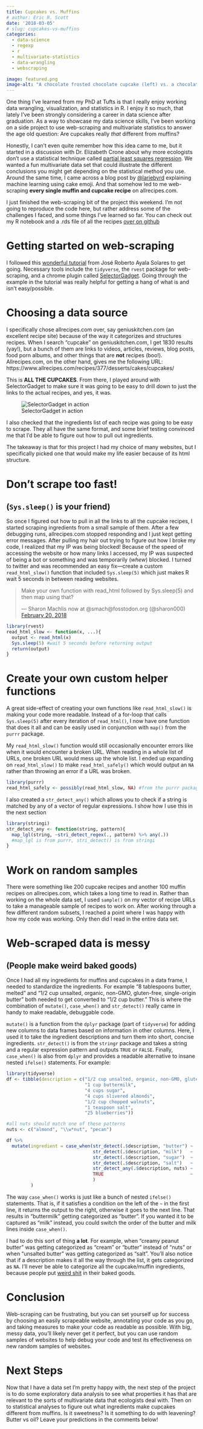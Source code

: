 ```yaml
---
title: Cupcakes vs. Muffins
# author: Eric R. Scott
date: '2018-03-05'
# slug: cupcakes-vs-muffins
categories:
  - data-science
  - regexp
  - r
  - multivariate-statistics
  - data-wrangling
  - webscraping

image: featured.png
image-alt: "A chocolate frosted chocolate cupcake (left) vs. a chocolate chip muffin (right)"
---
```


One thing I've learned from my PhD at Tufts is that I really enjoy working data wrangling, visualization, and statistics in R.
I enjoy it so much, that lately I've been strongly considering a career in data science after graduation.
As a way to showcase my data science skills, I've been working on a side project to use web-scraping and multivariate statistics to answer the age old question: Are cupcakes really *that* different from muffins?

Honestly, I can't even quite remember how this idea came to me, but it started in a discussion with Dr. Elizabeth Crone about why more ecologists don't use a statistical technique called [partial least squares regression](https://en.wikipedia.org/wiki/Partial_least_squares_regression).
We wanted a fun multivariate data set that could illustrate the different conclusions you might get depending on the statistical method you use.
Around the same time, I came across a blog post by [\@lariebyrd](https://aczane.netlify.com/2018/02/08/the-first-and-namesake-post-is-it-cake/) explaining machine learning using cake emoji.
And that somehow led to me web-scraping **every single muffin and cupcake recipe** on allrecipes.com.

I just finished the web-scraping bit of the project this weekend.
I'm not going to reproduce the code here, but rather address some of the challenges I faced, and some things I've learned so far.
You can check out my R notebook and a .rds file of all the recipes [over on github](https://github.com/Aariq/cupcakes-vs-muffins)

# Getting started on web-scraping

I followed this [wonderful tutorial](https://towardsdatascience.com/web-scraping-tutorial-in-r-5e71fd107f32) from José Roberto Ayala Solares to get going.
Necessary tools include the `tidyverse`, the `rvest` package for web-scraping, and a chrome plugin called [SelectorGadget](http://selectorgadget.com/).
Going through the example in the tutorial was really helpful for getting a hang of what is and isn't easy/possible.

# Choosing a data source

I specifically chose allrecipes.com over, say geniuskitchen.com (an excellent recipe site) because of the way it categorizes and structures recipes.
When I search "cupcake" on geniuskitchen.com, I get 1830 results (yay!), but a bunch of them are links to videos, articles, reviews, blog posts, food porn albums, and other things that are **not** recipes (boo!).
Allrecipes.com, on the other hand, gives me the following URL: https://www.allrecipes.com/recipes/377/desserts/cakes/cupcakes/

This is **ALL THE CUPCAKES**. From there, I played around with SelectorGadget to make sure it was going to be easy to drill down to just the links to the actual recipes, and yes, it was.

![SelectorGadget in action](selector-gadget.png){fig-alt="Screenshot of a recipe website with a toolbar at the bottom displaying the selector \".fixed-recipe-card_title-link\".  The title/link to the recipes are highlighted on the page." fig-align="center"}

I also checked that the ingredients list of each recipe was going to be easy to scrape.
They all have the same format, and some brief testing convinced me that I'd be able to figure out how to pull out ingredients.

The takeaway is that for this project I had my choice of many websites, but I specifically picked one that would make my life easier because of its html structure.

# Don't scrape too fast!

## (`Sys.sleep()` is your friend)

So once I figured out how to pull in all the links to all the cupcake recipes, I started scraping ingredients from a small sample of them.
After a few debugging runs, allrecipes.com stopped responding and I just kept getting error messages.
After pulling my hair out trying to figure out how I broke my code, I realized that my IP was being blocked!
Because of the speed of accessing the website or how many links I accessed, my IP was suspected of being a bot or something and was temporarily (*whew*) blocked.
I turned to twitter and was recommended an easy fix---create a custom `read_html_slow()` function that included `Sys.sleep(5)` which just makes R wait 5 seconds in between reading websites.

<blockquote class="twitter-tweet">

<p lang="en" dir="ltr">

Make your own function with read_html followed by Sys.sleep(5) and then map using that?

</p>

--- Sharon Machlis now at @smach\@fosstodon.org (@sharon000) <a href="https://twitter.com/sharon000/status/965808697346789378?ref_src=twsrc%5Etfw">February 20, 2018</a>

</blockquote>

```{=html}
<script async src="https://platform.twitter.com/widgets.js" charset="utf-8"></script>
```
```r
library(rvest)
read_html_slow <- function(x, ...){
  output <- read_html(x)
  Sys.sleep(5) #wait 5 seconds before returning output
  return(output)
}
```

# Create your own custom helper functions

A great side-effect of creating your own functions like `read_html_slow()` is making your code more readable.
Instead of a for-loop that calls `Sys.sleep(5)` after every iteration of `read_html()`, I now have one function that does it all and can be easily used in conjunction with `map()` from the `purrr` package.

My `read_html_slow()` function would still occasionally encounter errors like when it would encounter a broken URL.
When reading in a whole list of URLs, one broken URL would mess up the whole list.
I ended up expanding on `read_html_slow()` to make `read_html_safely()` which would output an `NA` rather than throwing an error if a URL was broken.

```r
library(purrr)
read_html_safely <- possibly(read_html_slow, NA) #from the purrr package
```

I also created a `str_detect_any()` which allows you to check if a string is matched by any of a vector of regular expressions.
I show how I use this in the next section

```r
library(stringi)
str_detect_any <- function(string, pattern){
  map_lgl(string, ~stri_detect_regex(., pattern) %>% any(.)) 
  #map_lgl is from purrr, stri_detect() is from stringi
}
```

# Work on random samples

There were something like 200 cupcake recipes and another 100 muffin recipes on allrecipes.com, which takes a long time to read in.
Rather than working on the whole data set, I used `sample()` on my vector of recipe URLs to take a manageable sample of recipes to work on.
After working through a few different random subsets, I reached a point where I was happy with how my code was working.
Only then did I read in the entire data set.

# Web-scraped data is messy

## (People make weird baked goods)

Once I had all my ingredients for muffins and cupcakes in a data frame, I needed to standardize the ingredients.
For example "8 tablespoons butter, melted" and "1/2 cup unsalted, organic, non-GMO, gluten-free, single-origin butter" both needed to get converted to "1/2 cup butter." This is where the combination of `mutate()`, `case_when()` and `str_detect()` really came in handy to make readable, debuggable code.

`mutate()` is a function from the `dplyr` package (part of `tidyverse`) for adding new columns to data frames based on information in other columns.
Here, I used it to take the ingredient descriptions and turn them into short, concise ingredients.
`str_detect()` is from the `stringr` package and takes a string and a regular expression pattern and outputs `TRUE` or `FALSE`.
Finally, `case_when()` is also from `dplyr` and provides a readable alternative to insane nested `ifelse()` statements.
For example:

```r
library(tidyverse)
df <- tibble(description = c("1/2 cup unsalted, organic, non-GMO, gluten-free, single-origin butter",
                             "1 cup buttermilk",
                             "4 cups sugar",
                             "4 cups slivered almonds",
                             "1/2 cup chopped walnuts",
                             "1 teaspoon salt",
                             "25 blueberries"))

#all nuts should match one of these patterns
nuts <- c("almond", "\\w*nut", "pecan")

df %>%
  mutate(ingredient = case_when(str_detect(.$description, "butter") ~  "butter",
                                str_detect(.$description, "milk")   ~  "milk",
                                str_detect(.$description, "sugar")  ~  "sugar",
                                str_detect(.$description, "salt")   ~  "salt",
                                str_detect_any(.$description, nuts) ~  "nut",
                                TRUE                                ~  as.character(NA)
                                )
         )
```

The way `case_when()` works is just like a bunch of nested `ifelse()` statements.
That is, if it satisfies a condition on the left of the `~` in the first line, it returns the output to the right, otherwise it goes to the next line.
That results in "buttermilk" getting categorized as "butter".
If you wanted it to be captured as "milk" instead, you could switch the order of the butter and milk lines inside `case_when()`.

I had to do this sort of thing **a lot**.
For example, when "creamy peanut butter" was getting categorized as "cream" or "butter" instead of "nuts" or when "unsalted butter" was getting categorized as "salt".
You'll also notice that if a description makes it all the way through the list, it gets categorized as `NA`.
I'll never be able to categorize all the cupcake/muffin ingredients, because people put [weird shit](https://www.allrecipes.com/recipe/215561/peanut-butter-bacon-cupcake/) in their baked goods.

# Conclusion

Web-scraping can be frustrating, but you can set yourself up for success by choosing an easily scrapeable website, annotating your code as you go, and taking measures to make your code as readable as possible.
With big, messy data, you'll likely never get it perfect, but you can use random samples of websites to help debug your code and test its effectiveness on new random samples of websites.

# Next Steps

Now that I have a data set I'm pretty happy with, the next step of the project is to do some exploratory data analysis to see what properties it has that are relevant to the sorts of multivariate data that ecologists deal with.
Then on to statistical analyses to figure out what ingredients make cupcakes different from muffins.
Is it sweetness?
Is it something to do with leavening?
Butter vs oil?
Leave your predictions in the comments below!
